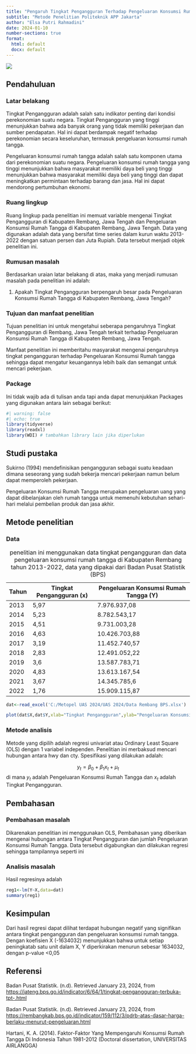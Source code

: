 ---
title: "Pengaruh Tingkat Pengangguran Terhadap Pengeluaran Konsumsi Rumah Tangga di Kabupaten Rembang, Jawa Tengah Tahun 2013-2022 "
subtitle: "Metode Penelitian Politeknik APP Jakarta"
author: "Elsa Putri Rahmadini"
date: 2024-01-10
number-sections: true
format:
  html: default
  docx: default
---

![](poltekapp.jpg)

## Pendahuluan

### Latar belakang

Tingkat Pengangguran adalah salah satu indikator penting dari kondisi perekonomian suatu negara. Tingkat Pengangguran yang tinggi menunjukkan bahwa ada banyak orang yang tidak memiliki pekerjaan dan sumber pendapatan. Hal ini dapat berdampak negatif terhadap perekonomian secara keseluruhan, termasuk pengeluaran konsumsi rumah tangga.

Pengeluaran konsumsi rumah tangga adalah salah satu komponen utama dari perekonomian suatu negara. Pengeluaran konsumsi rumah tangga yang tinggi menunjukkan bahwa masyarakat memiliki daya beli yang tinggi menunjukkan bahwa masyarakat memiliki daya beli yang tinggi dan dapat meningkatkan permintaan terhadap barang dan jasa. Hal ini dapat mendorong pertumbuhan ekonomi.

### Ruang lingkup

Ruang lingkup pada penelitian ini memuat variable mengenai Tingkat Pengangguran di Kabupaten Rembang, Jawa Tengah dan Pengeluaran Konsumsi Rumah Tangga di Kabupaten Rembang, Jawa Tengah. Data yang digunakan adalah data yang bersifat time series dalam kurun waktu 2013-2022 dengan satuan persen dan Juta Rupiah. Data tersebut menjadi objek penelitian ini.

### Rumusan masalah

Berdasarkan uraian latar belakang di atas, maka yang menjadi rumusan masalah pada penelitian ini adalah:

1.  Apakah Tingkat Pengangguran berpengaruh besar pada Pengeluaran Konsumsi Rumah Tangga di Kabupaten Rembang, Jawa Tengah?

### Tujuan dan manfaat penelitian

Tujuan penelitian ini untuk mengetahui seberapa pengaruhnya Tingkat Pengangguran di Rembang, Jawa Tengah terkait terhadap Pengeluaran Konsumsi Rumah Tangga di Kabupaten Rembang, Jawa Tengah.

Manfaat penelitian ini memberitahu masyarakat mengenai pengaruhnya tingkat pengangguran terhadap Pengeluaran Konsumsi Rumah tangga sehingga dapat mengatur keuangannya lebih baik dan semangat untuk mencari pekerjaan.

### Package

Ini tidak wajib ada di tulisan anda tapi anda dapat menunjukkan Packages yang digunakan antara lain sebagai berikut:

```{r}
#| warning: false
#| echo: true
library(tidyverse)
library(readxl)
library(WDI) # tambahkan library lain jika diperlukan
```

## Studi pustaka

Sukirno (1994) mendefinisikan pengangguran sebagai suatu keadaan dimana seseorang yang sudah bekerja mencari pekerjaan namun belum dapat memperoleh pekerjaan.

Pengeluaran Konsumsi Rumah Tangga merupakan pengeluaran uang yang dapat dibelanjakan oleh rumah tangga untuk memenuhi kebutuhan sehari-hari melalui pembelian produk dan jasa akhir.

## Metode penelitian

### Data

| Tahun | Tingkat Pengangguran (x) | Pengeluaran Konsumsi Rumah Tangga (Y) |
|-------|--------------------------|---------------------------------------|
| 2013  | 5,97                     | 7.976.937,08                          |
| 2014  | 5,23                     | 8.782.543,17                          |
| 2015  | 4,51                     | 9.731.003,28                          |
| 2016  | 4,63                     | 10.426.703,88                         |
| 2017  | 3,19                     | 11.452.740,57                         |
| 2018  | 2,83                     | 12.491.052,22                         |
| 2019  | 3,6                      | 13.587.783,71                         |
| 2020  | 4,83                     | 13.613.167,54                         |
| 2021  | 3,67                     | 14.345.785,6                          |
| 2022  | 1,76                     | 15.909.115,87                         |

: penelitian ini menggunakan data tingkat pengangguran dan data pengeluaran konsumsi rumah tangga di Kabupaten Rembang tahun 2013-2022, data yang dipakai dari Badan Pusat Statistik (BPS)

```{r}
dat<-read_excel('C:/Metopel UAS 2024/UAS 2024/Data Rembang BPS.xlsx')
```

```{r}
plot(dat$X,dat$Y,xlab="Tingkat Pengangguran",ylab="Pengeluaran Konsumsi Rumah Tangga")
```

### Metode analisis

Metode yang dipilih adalah regresi univariat atau Ordinary Least Square (OLS) dengan 1 variabel independen. Penelitian ini merbaksud mencari hubungan antara hwy dan cty. Spesifikasi yang dilakukan adalah:

$$
y_{t}=\beta_0 + \beta_1 x_t+\mu_t
$$ di mana $y_t$ adalah Pengeluaran Konsumsi Rumah Tangga dan $x_t$ adalah Tingkat Pengangguran.

## Pembahasan

### Pembahasan masalah

Dikarenakan penelitian ini menggunakan OLS, Pembahasan yang diberikan mengenai hubungan antara Tingkat Pengangguran dan jumlah Pengeluaran Konsumsi Rumah Tangga. Data tersebut digabungkan dan dilakukan regresi sehingga tampilannya seperti ini

### Analisis masalah

Hasil regresinya adalah

```{r}
reg1<-lm(Y~X,data=dat)
summary(reg1) 
```

## Kesimpulan

Dari hasil regresi dapat dilihat terdapat hubungan negatif yang signifikan antara tingkat pengangguran dan pengeluaran konsumsi rumah tangga. Dengan koefisien X (-1634032) menunjukkan bahwa untuk setiap peningkatab satu unit dalam X, Y diperkirakan menurun sebesar 1634032, dengan p-value \<0,05

## Referensi

Badan Pusat Statistik. (n.d). Retrieved January 23, 2024, from <https://jateng.bps.go.id/indicator/6/64/1/tingkat-pengangguran-terbuka-tpt-.html>

Badan Pusat Statistik. (n.d). Retrieved January 23, 2024, from <https://rembangkab.bps.go.id/indicator/159/112/3/pdrb-atas-dasar-harga-berlaku-menurut-pengeluaran.html>

Hartani, K. A. (2014). Faktor-Faktor Yang Mempengaruhi Konsumsi Rumah Tangga Di Indonesia Tahun 1981-2012 (Doctoral dissertation, UNIVERSITAS AIRLANGGA)
